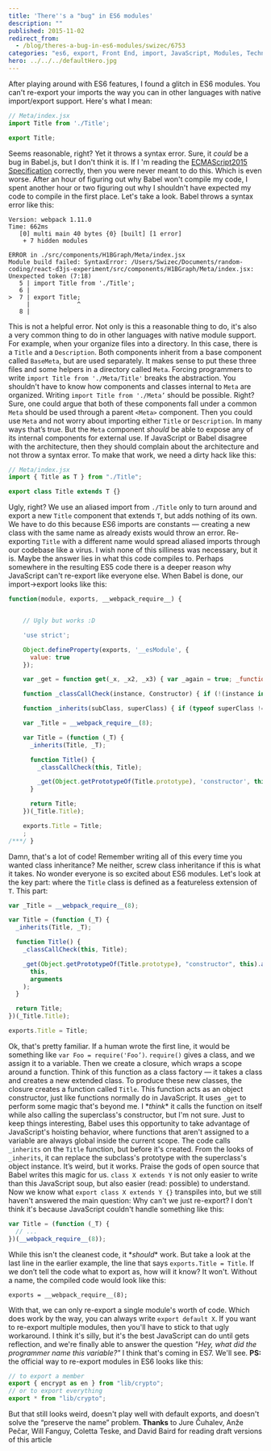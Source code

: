 ```yaml
---
title: 'There''s a "bug" in ES6 modules'
description: ""
published: 2015-11-02
redirect_from:
  - /blog/theres-a-bug-in-es6-modules/swizec/6753
categories: "es6, export, Front End, import, JavaScript, Modules, Technical"
hero: ../../../defaultHero.jpg
---
```


After playing around with ES6 features, I found a glitch in ES6 modules. You can't re-export your imports the way you can in other languages with native import/export support. Here's what I mean:

```javascript
// Meta/index.jsx
import Title from './Title';

export Title;
```

Seems reasonable, right? Yet it throws a syntax error. Sure, it _could_ be a bug in Babel.js, but I don't think it is. If I 'm reading the [ECMAScript2015 Specification](http://www.ecma-international.org/ecma-262/6.0/#sec-exports) correctly, then you were never meant to do this. Which is even worse. After an hour of figuring out why Babel won't compile my code, I spent another hour or two figuring out why I shouldn't have expected my code to compile in the first place. Let's take a look. Babel throws a syntax error like this:

```undefined
Version: webpack 1.11.0
Time: 662ms
   [0] multi main 40 bytes {0} [built] [1 error]
    + 7 hidden modules

ERROR in ./src/components/H1BGraph/Meta/index.jsx
Module build failed: SyntaxError: /Users/Swizec/Documents/random-coding/react-d3js-experiment/src/components/H1BGraph/Meta/index.jsx: Unexpected token (7:18)
   5 | import Title from './Title';
   6 |
>  7 | export Title;
     |             ^
   8 |
```

This is not a helpful error. Not only is this a reasonable thing to do, it's also a very common thing to do in other languages with native module support. For example, when your organize files into a directory. In this case, there is a `Title` and a `Description`. Both components inherit from a base component called `BaseMeta`, but are used separately. It makes sense to put these three files and some helpers in a directory called `Meta`. Forcing programmers to write `import Title from './Meta/Title'` breaks the abstraction. You shouldn't have to know how components and classes internal to `Meta` are organized. Writing `import Title from './Meta’` should be possible. Right? Sure, one could argue that both of these components fall under a common `Meta` should be used through a parent `<Meta>` component. Then you could use `Meta` and not worry about importing either `Title` or `Description`. In many ways that’s true. But the `Meta` component _should_ be able to expose any of its internal components for external use. If JavaScript or Babel disagree with the architecture, then they should complain about the architecture and not throw a syntax error. To make that work, we need a dirty hack like this:

```javascript
// Meta/index.jsx
import { Title as T } from "./Title";

export class Title extends T {}
```

Ugly, right? We use an aliased import from `./Title` only to turn around and export a new `Title` component that extends `T`, but adds nothing of its own. We have to do this because ES6 imports are constants — creating a new class with the same name as already exists would throw an error. Re-exporting `Title` with a different name would spread aliased imports through our codebase like a virus. I wish none of this silliness was necessary, but it is. Maybe the answer lies in what this code compiles to. Perhaps somewhere in the resulting ES5 code there is a deeper reason why JavaScript can't re-export like everyone else. When Babel is done, our import→export looks like this:

```javascript
function(module, exports, __webpack_require__) {


    // Ugly but works :D

    'use strict';

    Object.defineProperty(exports, '__esModule', {
      value: true
    });

    var _get = function get(_x, _x2, _x3) { var _again = true; _function: while (_again) { var object = _x, property = _x2, receiver = _x3; desc = parent = getter = undefined; _again = false; if (object === null) object = Function.prototype; var desc = Object.getOwnPropertyDescriptor(object, property); if (desc === undefined) { var parent = Object.getPrototypeOf(object); if (parent === null) { return undefined; } else { _x = parent; _x2 = property; _x3 = receiver; _again = true; continue _function; } } else if ('value' in desc) { return desc.value; } else { var getter = desc.get; if (getter === undefined) { return undefined; } return getter.call(receiver); } } };

    function _classCallCheck(instance, Constructor) { if (!(instance instanceof Constructor)) { throw new TypeError('Cannot call a class as a function'); } }

    function _inherits(subClass, superClass) { if (typeof superClass !== 'function' && superClass !== null) { throw new TypeError('Super expression must either be null or a function, not ' + typeof superClass); } subClass.prototype = Object.create(superClass && superClass.prototype, { constructor: { value: subClass, enumerable: false, writable: true, configurable: true } }); if (superClass) Object.setPrototypeOf ? Object.setPrototypeOf(subClass, superClass) : subClass.__proto__ = superClass; }

    var _Title = __webpack_require__(8);

    var Title = (function (_T) {
      _inherits(Title, _T);

      function Title() {
        _classCallCheck(this, Title);

        _get(Object.getPrototypeOf(Title.prototype), 'constructor', this).apply(this, arguments);
      }

      return Title;
    })(_Title.Title);

    exports.Title = Title;
    ;
/***/ }
```

Damn, that's a lot of code! Remember writing all of this every time you wanted class inheritance? Me neither, screw class inheritance if this is what it takes. No wonder everyone is so excited about ES6 modules. Let's look at the key part: where the `Title` class is defined as a featureless extension of `T`. This part:

```javascript
var _Title = __webpack_require__(8);

var Title = (function (_T) {
  _inherits(Title, _T);

  function Title() {
    _classCallCheck(this, Title);

    _get(Object.getPrototypeOf(Title.prototype), "constructor", this).apply(
      this,
      arguments
    );
  }

  return Title;
})(_Title.Title);

exports.Title = Title;
```

Ok, that's pretty familiar. If a human wrote the first line, it would be something like `var Foo = require('Foo’)`. `require()` gives a class, and we assign it to a variable. Then we create a closure, which wraps a scope around a function. Think of this function as a class factory — it takes a class and creates a new extended class. To produce these new classes, the closure creates a function called `Title`. This function acts as an object constructor, just like functions normally do in JavaScript. It uses `_get` to perform some magic that's beyond me. I \*_think_\* it calls the function on itself while also calling the superclass's constructor, but I'm not sure. Just to keep things interesting, Babel uses this opportunity to take advantage of JavaScript's hoisting behavior, where functions that aren't assigned to a variable are always global inside the current scope. The code calls `_inherits` on the `Title` function, but before it's created. From the looks of `_inherits`, it can replace the subclass's prototype with the superclass's object instance. It’s weird, but it works. Praise the gods of open source that Babel writes this magic for us. `class X extends Y` is not only easier to write than this JavaScript soup, but also easier (read: possible) to understand. Now we know what `export class X extends Y {}` transpiles into, but we still haven't answered the main question: Why can't we just re-export? I don't think it's because JavaScript couldn't handle something like this:

```javascript
var Title = (function (_T) {
  // ...
})(__webpack_require__(8));
```

While this isn't the cleanest code, it \*_should_\* work. But take a look at the last line in the earlier example, the line that says `exports.Title = Title`. If we don’t tell the code what to export as, how will it know? It won't. Without a name, the compiled code would look like this:

```undefined
exports = __webpack_require__(8);
```

With that, we can only re-export a single module's worth of code. Which does work by the way, you can always write `export default X`. If you want to re-export multiple modules, then you'll have to stick to that ugly workaround. I think it's silly, but it's the best JavaScript can do until gets reflection, and we're finally able to answer the question _"Hey, what did the programmer name this variable?"_ I think that's coming in ES7. We'll see. **PS:** the official way to re-export modules in ES6 looks like this:

```javascript
// to export a member
export { encrypt as en } from "lib/crypto";
// or to export everything
export * from "lib/crypto";
```

But that still looks weird, doesn't play well with default exports, and doesn't solve the “preserve the name” problem. **Thanks** to Jure Čuhalev, Anže Pečar, Will Fanguy, Coletta Teske, and David Baird for reading draft versions of this article
